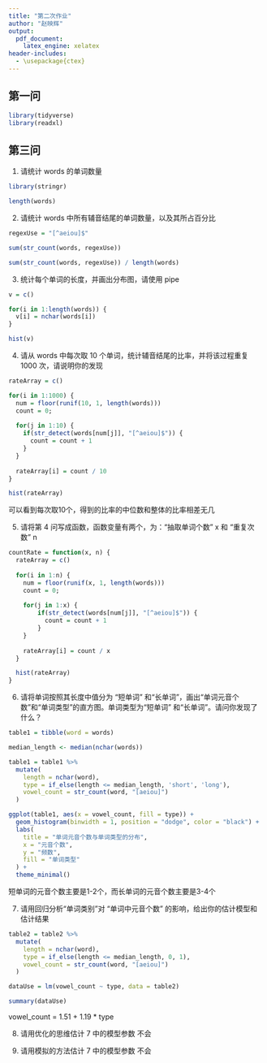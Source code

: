 ```yaml
---
title: "第二次作业"
author: "赵映辉"
output: 
  pdf_document:
    latex_engine: xelatex
header-includes:
  - \usepackage{ctex}
---
```


## 第一问
```r
library(tidyverse)
library(readxl)

```


## 第三问

1. 请统计 words 的单词数量

```r
library(stringr)

length(words)
```

2. 请统计 words 中所有辅音结尾的单词数量，以及其所占百分比

```r

regexUse = "[^aeiou]$"

sum(str_count(words, regexUse))

sum(str_count(words, regexUse)) / length(words)

```

3. 统计每个单词的长度，并画出分布图，请使用 pipe

```r
v = c()

for(i in 1:length(words)) {
  v[i] = nchar(words[i])
}

hist(v)

```

4. 请从 words 中每次取 10 个单词，统计辅音结尾的比率，并将该过程重复 1000 次，请说明你的发现

```r

rateArray = c()

for(i in 1:1000) {
  num = floor(runif(10, 1, length(words)))
  count = 0;
  
  for(j in 1:10) {
    if(str_detect(words[num[j]], "[^aeiou]$")) {
      count = count + 1
    }
  }
  
  rateArray[i] = count / 10
}

hist(rateArray)


```

可以看到每次取10个，得到的比率的中位数和整体的比率相差无几


5. 请将第 4 问写成函数，函数变量有两个，为：“抽取单词个数” x 和 “重复次数” n

```r

countRate = function(x, n) {
  rateArray = c()
  
  for(i in 1:n) {
    num = floor(runif(x, 1, length(words)))
    count = 0;
    
    for(j in 1:x) {
        if(str_detect(words[num[j]], "[^aeiou]$")) {
          count = count + 1
        }
    }
    
    rateArray[i] = count / x
  }

  hist(rateArray)
}

```

6. 请将单词按照其长度中值分为 “短单词” 和“长单词”，画出“单词元音个数”和“单词类型”的直方图。单词类型为“短单词” 和“长单词”。请问你发现了什么？

```r
table1 = tibble(word = words)

median_length <- median(nchar(words))

table1 = table1 %>%
  mutate(
    length = nchar(word),                               
    type = if_else(length <= median_length, 'short', 'long'),
    vowel_count = str_count(word, "[aeiou]")
  )

ggplot(table1, aes(x = vowel_count, fill = type)) +
  geom_histogram(binwidth = 1, position = "dodge", color = "black") +
  labs(
    title = "单词元音个数与单词类型的分布",
    x = "元音个数",
    y = "频数",
    fill = "单词类型"
  ) +
  theme_minimal()
```

短单词的元音个数主要是1-2个，而长单词的元音个数主要是3-4个

7. 请用回归分析“单词类别”对 “单词中元音个数” 的影响，给出你的估计模型和估计结果
```r

table2 = table2 %>%
  mutate(
    length = nchar(word),                               
    type = if_else(length <= median_length, 0, 1),
    vowel_count = str_count(word, "[aeiou]")
  )

dataUse = lm(vowel_count ~ type, data = table2)

summary(dataUse)

```

vowel_count = 1.51 + 1.19 * type

8. 请用优化的思维估计 7 中的模型参数
不会

9. 请用模拟的方法估计 7 中的模型参数
不会
